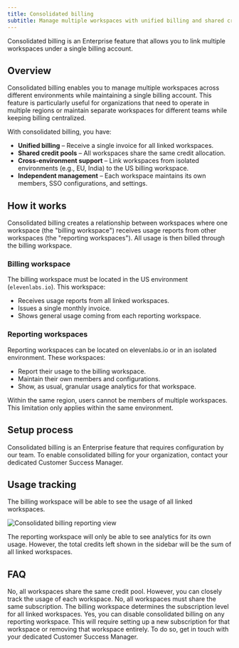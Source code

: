```yaml
---
title: Consolidated billing
subtitle: Manage multiple workspaces with unified billing and shared credit pools.
---
```


<Info>
  Consolidated billing is an Enterprise feature that allows you to link multiple workspaces under a
  single billing account.
</Info>

## Overview

Consolidated billing enables you to manage multiple workspaces across different environments while maintaining a single billing account.
This feature is particularly useful for organizations that need to operate in multiple regions or maintain separate workspaces for different teams while keeping billing centralized.

With consolidated billing, you have:

- **Unified billing** – Receive a single invoice for all linked workspaces.
- **Shared credit pools** – All workspaces share the same credit allocation.
- **Cross-environment support** – Link workspaces from isolated environments (e.g., EU, India) to the US billing workspace.
- **Independent management** – Each workspace maintains its own members, SSO configurations, and settings.

## How it works

Consolidated billing creates a relationship between workspaces where one workspace (the "billing workspace") receives usage reports from other workspaces (the "reporting workspaces"). All usage is then billed through the billing workspace.

### Billing workspace

The billing workspace must be located in the US environment (`elevenlabs.io`). This workspace:

- Receives usage reports from all linked workspaces.
- Issues a single monthly invoice.
- Shows general usage coming from each reporting workspace.

### Reporting workspaces

Reporting workspaces can be located on elevenlabs.io or in an isolated environment. These workspaces:

- Report their usage to the billing workspace.
- Maintain their own members and configurations.
- Show, as usual, granular usage analytics for that workspace.

<Note>
  Within the same region, users cannot be members of multiple workspaces. This limitation only
  applies within the same environment.
</Note>

## Setup process

Consolidated billing is an Enterprise feature that requires configuration by our team. To enable consolidated billing for your organization, contact your dedicated Customer Success Manager.

## Usage tracking

The billing workspace will be able to see the usage of all linked workspaces.

<img
  src="/assets/images/product-guides/administration/consolidated-billing-reporting.png"
  alt="Consolidated billing reporting view"
  className="w-full rounded-lg"
/>

The reporting workspace will only be able to see analytics for its own usage. However, the total credits left shown in the sidebar will be the sum of all linked workspaces.

## FAQ

<AccordionGroup>
  <Accordion title="Can I set credit limits for each workspace?">
    No, all workspaces share the same credit pool. However, you can closely track the usage of each
    workspace.
  </Accordion>
  <Accordion title="Can I have different subscription tiers for different workspaces?">
    No, all workspaces must share the same subscription. The billing workspace determines the
    subscription level for all linked workspaces.
  </Accordion>
  <Accordion title="Can I unlink a workspace from consolidated billing?">
    Yes, you can disable consolidated billing on any reporting workspace. This will require setting
    up a new subscription for that workspace or removing that workspace entirely. To do so, get in
    touch with your dedicated Customer Success Manager.
  </Accordion>
</AccordionGroup>
